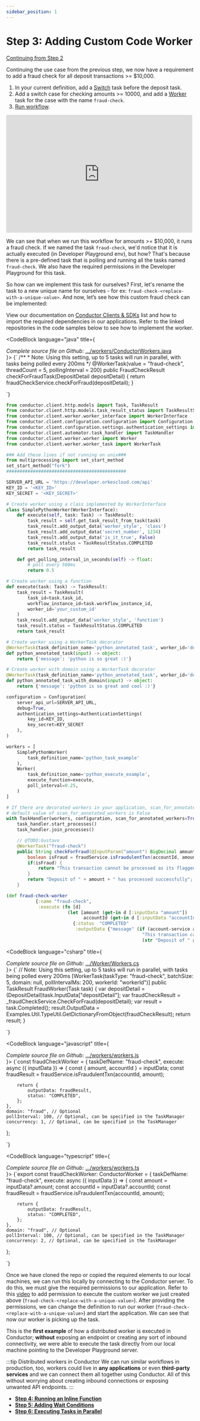 ```yaml
---
sidebar_position: 1
---
```



# Step 3: Adding Custom Code Worker

[Continuing from Step 2](/getting-started/running-workflows-from-code)

Continuing the use case from the previous step, we now have a requirement to add a fraud check for all deposit transactions >= $10,000.

<Tabs>
<TabItem value="UI" label="UI">

<div className="row">
<div className="col col--4">

1. In your current definition, add a [Switch](/content/reference-docs/operators/switch) task before the deposit task.
2. Add a switch case for checking amounts >= 10000, and add a [Worker](/content/reference-docs/worker-task) task for the case with the name `fraud-check`.
3. [Run workflow](/developer-guides/running-workflows#run-in-ui).

</div>
<div className="col">
<div className="embed-loom-video">
<iframe width="500" height="315" src="https://www.youtube.com/embed/-jx9XuKaL0I?si=1iK2Jb_yRtE_Jvqm" title="YouTube video player" frameborder="0" allow="accelerometer; autoplay; clipboard-write; encrypted-media; gyroscope; picture-in-picture; web-share" allowfullscreen="allowfullscreen"
mozallowfullscreen="mozallowfullscreen"
msallowfullscreen="msallowfullscreen"
oallowfullscreen="oallowfullscreen"
webkitallowfullscreen="webkitallowfullscreen"></iframe></div>
</div>
</div>
</TabItem>
</Tabs>

We can see that when we run this workflow for amounts >= $10,000, it runs a fraud check. If we named the task `fraud-check`, we'd notice that it is actually executed (in Developer Playground env), but how?
That's because there is a pre-defined task that is polling and running all the tasks named `fraud-check`. We also have the required permissions in the Developer Playground for this task.

So how can we implement this task for ourselves? First, let's rename the task to a new unique name for ourselves - for ex: `fraud-check-<replace-with-a-unique-value>`. And now, let’s see how this custom fraud check can be implemented:

View our documentation on [Conductor Clients & SDKs](/content/category/sdks) list and how to import the required dependencies in our applications. Refer to the linked repositories in the code samples below to see how to implement the worker.

<Tabs>
<TabItem value="Java" label="Java">

<CodeBlock language="java" title={ <div ><i>Complete source file on Github:</i> <a href="https://github.com/conductor-sdk/orkes-java-springboot2-example/blob/main/src/main/java/io/orkes/example/banking/workers/ConductorWorkers.java">.../workers/ConductorWorkers.java</a></div>}>
{`
     /**
      * Note: Using this setting, up to 5 tasks will run in parallel, with tasks being polled every 200ms
      */
     @WorkerTask(value = "fraud-check", threadCount = 5, pollingInterval = 200)
     public FraudCheckResult checkForFraudTask(DepositDetail depositDetail) {
        return fraudCheckService.checkForFraud(depositDetail);
    }

`}

</CodeBlock>
</TabItem>
<TabItem value="Python" label="Python">

```python
from conductor.client.http.models import Task, TaskResult
from conductor.client.http.models.task_result_status import TaskResultStatus
from conductor.client.worker.worker_interface import WorkerInterface
from conductor.client.configuration.configuration import Configuration
from conductor.client.configuration.settings.authentication_settings import AuthenticationSettings
from conductor.client.automator.task_handler import TaskHandler
from conductor.client.worker.worker import Worker
from conductor.client.worker.worker_task import WorkerTask

### Add these lines if not running on unix###
from multiprocessing import set_start_method
set_start_method("fork")
#############################################

SERVER_API_URL = 'https://developer.orkescloud.com/api'
KEY_ID = '<KEY_ID>'
KEY_SECRET = '<KEY_SECRET>'

# Create worker using a class implemented by WorkerInterface
class SimplePythonWorker(WorkerInterface):
    def execute(self, task: Task) -> TaskResult:
        task_result = self.get_task_result_from_task(task)
        task_result.add_output_data('worker_style', 'class')
        task_result.add_output_data('secret_number', 1234)
        task_result.add_output_data('is_it_true', False)
        task_result.status = TaskResultStatus.COMPLETED
        return task_result

    def get_polling_interval_in_seconds(self) -> float:
        # poll every 500ms
        return 0.5

# Create worker using a function
def execute(task: Task) -> TaskResult:
    task_result = TaskResult(
        task_id=task.task_id,
        workflow_instance_id=task.workflow_instance_id,
        worker_id='your_custom_id'
    )
    task_result.add_output_data('worker_style', 'function')
    task_result.status = TaskResultStatus.COMPLETED
    return task_result

# Create worker using a WorkerTask decorator
@WorkerTask(task_definition_name='python_annotated_task', worker_id='decorated')
def python_annotated_task(input) -> object:
    return {'message': 'python is so great :)'}

# Create worker with domain using a WorkerTask decorator
@WorkerTask(task_definition_name='python_annotated_task', worker_id='decorated_domain', domain='cool')
def python_annotated_task_with_domain(input) -> object:
    return {'message': 'python is so great and cool :)'}

configuration = Configuration(
    server_api_url=SERVER_API_URL,
    debug=True,
    authentication_settings=AuthenticationSettings(
        key_id=KEY_ID,
        key_secret=KEY_SECRET
    ),
)

workers = [
    SimplePythonWorker(
        task_definition_name='python_task_example'
    ),
    Worker(
        task_definition_name='python_execute_example',
        execute_function=execute,
        poll_interval=0.25,
    )
]

# If there are decorated workers in your application, scan_for_annotated_workers should be set
# default value of scan_for_annotated_workers is False
with TaskHandler(workers, configuration, scan_for_annotated_workers=True) as task_handler:
    task_handler.start_processes()
    task_handler.join_processes()

```

</TabItem>
<TabItem value="Go" label="Go">

```java
    // @TODO:Gustavo
    @WorkerTask("fraud-check")
    public String checkForFraud(@InputParam("amount") BigDecimal amount, @InputParam("accountId") String accountId) {
        boolean isFraud = fraudService.isFraudulentTxn(accountId, amount);
        if(isFraud) {
            return "This transaction cannot be processed as its flagged for review.";
        }
        return "Deposit of " + amount + " has processed successfully";
    }

```

</TabItem>
<TabItem value="Clojure" label="Clojure">

```clojure
(def fraud-check-worker
           {:name "fraud-check",
            :execute (fn [d]
                       (let [amount (get-in d [:inputData "amount"])
                             accountId (get-in d [:inputData "accountId"] )]
                         {:status  "COMPLETED"
                          :outputData {"message" (if (account-service amount accountId)
                                                   "This transaction cannot be processed as its flagged for review."
                                                   (str "Deposit of " amount   " has processed successfully"))}}))})
```

</TabItem>
<TabItem value="CSharp" label="C#">

<CodeBlock language="csharp" title={ <div ><i>Complete source file on Github:</i> <a href="https://github.com/conductor-sdk/csharp-sdk-examples/blob/main/Examples/Worker/Workers.cs">.../Worker/Workers.cs</a></div>}>
{`      // Note: Using this setting, up to 5 tasks will run in parallel, with tasks being polled every 200ms
        [WorkerTask(taskType: "fraud-check", batchSize: 5, domain: null, pollIntervalMs: 200, workerId: "workerId")]
        public TaskResult FraudWorker(Task task)
        {
            var depositDetail = (DepositDetail)task.InputData["depositDetail"];
            var fraudCheckResult = _fraudCheckService.CheckForFraud(depositDetail);
            var result = task.Completed();
            result.OutputData = Examples.Util.TypeUtil.GetDictionaryFromObject(fraudCheckResult);
            return result;
        }

`}

</CodeBlock>

</TabItem>
<TabItem value="JavaScript" label="JavaScript">

<CodeBlock language="javascript" title={ <div ><i>Complete source file on Github:</i> <a href="https://github.com/conductor-sdk/javascript-sdk-examples/blob/main/src/banking/workers/workers.js">.../workers/workers.js</a></div>}>
{`const fraudCheckWorker = {
    taskDefName: "fraud-check",
    execute: async ({ inputData }) => {
        const { amount, accountId } = inputData;
        const fraudResult = fraudService.isFraudulentTxn(accountId, amount);
        
        return {
            outputData: fraudResult,
            status: "COMPLETED",
        };
    },
    domain: "fraud", // Optional
    pollInterval: 100, // Optional, can be specified in the TaskManager
    concurrency: 1, // Optional, can be specified in the TaskManager
};

`}

</CodeBlock>

</TabItem>
<TabItem value="Typescript" labe="typescript">

<CodeBlock language="typescript" title={ <div ><i>Complete source file on Github:</i> <a href="https://github.com/conductor-sdk/typescript-examples/blob/main/src/banking/workers/workers.ts">.../workers/workers.ts</a></div>}>
{`export const fraudCheckWorker: ConductorWorker = {
    taskDefName: "fraud-check",
    execute: async ({ inputData }) => {
        const amount = inputData?.amount;
        const accountId = inputData?.accountId;
        const fraudResult = fraudService.isFraudulentTxn(accountId, amount);

        return {
            outputData: fraudResult,
            status: "COMPLETED",
        };
    },
    domain: "fraud", // Optional
    pollInterval: 100, // Optional, can be specified in the TaskManager
    concurrency: 2, // Optional, can be specified in the TaskManager

};

`}

</CodeBlock>
</TabItem>
</Tabs>

Once we have cloned the repo or copied the required elements to our local machines, we can run this locally by connecting to the Conductor server.
To do this, we must give the required permissions to our application.
Refer to this [video](https://www.youtube.com/watch?v=PY34TcVzof0) to add permission to execute the custom worker we just created above (`fraud-check-<replace-with-a-unique-value>`).
After providing the permissions, we can change the definition to run our worker (`fraud-check-<replace-with-a-unique-value>`) and start the application.
We can see that now our worker is picking up the task.

This is the **first example** of how a distributed worker is executed in Conductor; **without** exposing an endpoint or creating any sort of inbound connectivity, we were able to execute the task directly from our local machine pointing to the Developer Playground server.

:::tip Distributed workers in Conductor
We can run similar workflows in production, too, workers could live in **any applications** or even **third-party services** and we can connect them all together using
Conductor. All of this without worrying about creating inbound connections or exposing unwanted API endpoints.
:::

- **[Step 4: Running an Inline Function](/getting-started/running-an-inline-function)**
- **[Step 5: Adding Wait Conditions](/getting-started/adding-wait-conditions)**
- **[Step 6: Executing Tasks in Parallel](/getting-started/executing-tasks-in-parallel)**
